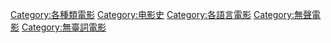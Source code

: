 {{catmore}}
{{Commonscat|Silent films}}

[[Category:各種類電影|Category:各種類電影]]
[[Category:电影史|Category:电影史]]
[[Category:各語言電影|Category:各語言電影]]
[[Category:無聲電影|Category:無聲電影]]
[[Category:無臺詞電影|Category:無臺詞電影]]